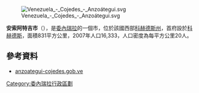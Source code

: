 [[Image:Venezuela_-_Cojedes_-_Anzoátegui.svg|right]]

'''安索阿特吉市'''（{{lang-es|Municipio Anzoátegui}}），是[[委內瑞拉|委內瑞拉]]的一個市，位於該國西部[[科赫德斯州|科赫德斯州]]，首府設於[[科赫德斯|科赫德斯]]，面積831平方公里，2007年人口16,333，人口密度為每平方公里20人。

==參考資料==
*[https://web.archive.org/web/20071219232909/http://anzoategui-cojedes.gob.ve/portal-alcaldias/ anzoategui-cojedes.gob.ve] {{es icon}}

{{Venezuela-geo-stub}}
[[Category:委內瑞拉行政區劃|Category:委內瑞拉行政區劃]]